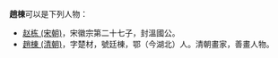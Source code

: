 '''趙棟'''可以是下列人物：
* [[赵栋_(宋朝)|赵栋 (宋朝)]]，宋徽宗第二十七子，封溫國公。
* [[趙棟_(清朝)|趙棟 (清朝)]]，字楚材，號廷棟，鄂（今湖北）人。清朝畫家，善畫人物。

{{disambig|D栋|Cat=二字赵姓人名消歧义}}
